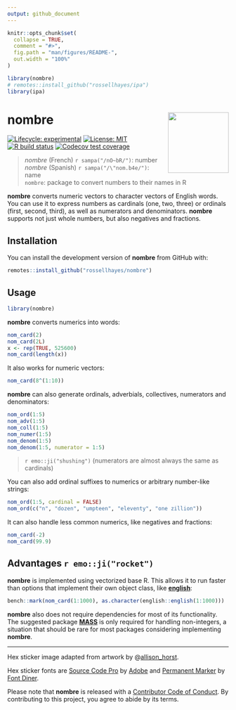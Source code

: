 ```yaml
---
output: github_document
---
```


<!-- README.md is generated from README.Rmd. Please edit that file -->

```r
knitr::opts_chunk$set(
  collapse = TRUE,
  comment = "#>",
  fig.path = "man/figures/README-",
  out.width = "100%"
)

library(nombre)
# remotes::install_github("rossellhayes/ipa")
library(ipa)
```

# nombre <img src="man/figures/logo.png?raw=TRUE" align="right" height="138" />

<!-- badges: start -->
[![Lifecycle: experimental](https://img.shields.io/badge/lifecycle-experimental-orange.svg)](https://www.tidyverse.org/lifecycle/#experimental)
[![License: MIT](https://img.shields.io/badge/license-MIT-blueviolet.svg)](https://opensource.org/licenses/MIT)
[![R build status](https://github.com/rossellhayes/nombre/workflows/R-CMD-check/badge.svg)](https://github.com/rossellhayes/nombre/actions)
[![Codecov test coverage](https://codecov.io/gh/rossellhayes/nombre/branch/master/graph/badge.svg)](https://codecov.io/gh/rossellhayes/nombre?branch=master)
<!-- badges: end -->

> *nombre* (French) `r sampa("/nO~bR/")`: number  
> *nombre* (Spanish) `r sampa("/\"nom.b4e/")`: name  
> `nombre`: package to convert numbers to their names in R

**nombre** converts numeric vectors to character vectors of English words.
You can use it to express numbers as cardinals (one, two, three) or ordinals (first, second, third), as well as numerators and denominators. **nombre** supports not just whole numbers, but also negatives and fractions.

## Installation

You can install the development version of **nombre** from GitHub with:

``` r
remotes::install_github("rossellhayes/nombre")
```

## Usage

```r
library(nombre)
```

**nombre** converts numerics into words:

```r
nom_card(2)
nom_card(2L)
x <- rep(TRUE, 525600)
nom_card(length(x))
```

It also works for numeric vectors:

```r
nom_card(8^(1:10))
```

**nombre** can also generate ordinals, adverbials, collectives, numerators and denominators:

```r
nom_ord(1:5)
nom_adv(1:5)
nom_coll(1:5)
nom_numer(1:5)
nom_denom(1:5)
nom_denom(1:5, numerator = 1:5)
```

> `r emo::ji("shushing")` (numerators are almost always the same as cardinals)

You can also add ordinal suffixes to numerics or arbitrary number-like strings:

```r
nom_ord(1:5, cardinal = FALSE)
nom_ord(c("n", "dozen", "umpteen", "eleventy", "one zillion"))
```

It can also handle less common numerics, like negatives and fractions:

```r
nom_card(-2)
nom_card(99.9)
```

## Advantages `r emo::ji("rocket")`

**nombre** is implemented using vectorized base R.
This allows it to run faster than options that implement their own object class, like [**english**](https://CRAN.R-project.org/package=english):

```r
bench::mark(nom_card(1:1000), as.character(english::english(1:1000)))
```

**nombre** also does not require dependencies for most of its functionality.
The suggested package [**MASS**](https://CRAN.R-project.org/package=MASS) is only required for handling non-integers, a situation that should be rare for most packages considering implementing **nombre**.

---

Hex sticker image adapted from artwork by
@[allison_horst](https://github.com/allisonhorst/stats-illustrations).

Hex sticker fonts are 
[Source Code Pro](https://github.com/adobe-fonts/source-code-pro) by
[Adobe](https://adobe.com) and
[Permanent Marker](https://www.fontsquirrel.com/fonts/permanent-marker)
by [Font Diner](https://www.fontdiner.com/).

Please note that **nombre** is released with a [Contributor Code of Conduct](https://contributor-covenant.org/version/2/0/CODE_OF_CONDUCT.html).
By contributing to this project, you agree to abide by its terms.
